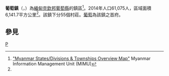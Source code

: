 {{Infobox settlement
|name =葡萄鎮
|native_name = {{lang|my|ပူတာအိုမြို့နယ်}}
|settlement_type = [[葡萄縣|葡萄縣]]鎮區
|image_skyline = 
|image_map = Burma Kachin State Putao locator map.jpg
|mapsize = 150px
|map_caption = 葡萄鎮在克欽邦的位置
|pushpin_label_position = bottom
|pushpin_map = Burma
|pushpin_map_caption = 葡萄鎮在緬甸的位置
|seat = [[葡萄_(緬甸)|葡萄]]
|seat_type = 首府
|subdivision_type = 國家
|subdivision_name = {{flag|Burma}}
|subdivision_type1 = [[缅甸行政区划|省邦]]
|subdivision_name1 = [[克欽邦|克欽邦]]
|subdivision_type2 = [[縣_(緬甸)|縣]]
|subdivision_name2 = [[葡萄縣|葡萄縣]]
|area_total_km2 = 6,141.7
|population_footnotes =<ref name="citypopulation">[http://www.citypopulation.de/php/myanmar-admin.php MYANMAR: Administrative Division]. Citypopulation. 2015-11-22</ref>
|population = 61,075
|population_as_of = 2014
|population_density_km2 = 9.94
|coordinates_display = inline,title
|coordinates_region = MM
|latNS = N
|latd = 27
|latm = 19
|lats = 00
|longEW = E
|longd = 97
|longm = 25
|longs = 00
|elevation_ft = 
|elevation_m = 
|timezone = [[Myanmar_Standard_Time|MST]]
|utc_offset = +6:30
|website =
}}

'''葡萄鎮'''（{{lang-my|ပူတာအိုမြို့နယ်}}，{{lang-en|Putao Township}}）為[[緬甸|緬甸]][[克欽邦|克欽邦]][[葡萄縣|葡萄縣]]的鎮區<ref name="MIMU001">[http://www.burmalibrary.org/docs6/MIMU001_A3_SD%20&%20Township%20Overview.pdf "Myanmar States/Divisions & Townships Overview Map"] {{Wayback|url=http://www.burmalibrary.org/docs6/MIMU001_A3_SD%20%26%20Township%20Overview.pdf |date=20101203160828 }} Myanmar Information Management Unit (MIMU)</ref>。2014年人口61,075人，區域面積6,141.7平方公里<ref name=citypopulation/>。該鎮下分55個村莊。[[葡萄_(緬甸)|葡萄]]為該鎮之首府。

==參見==
{{Reflist}}

{{克钦邦行政区划|state=collapsed}}

[[Category:克欽邦鎮區|P]]

{{Burma-geo-stub}}
